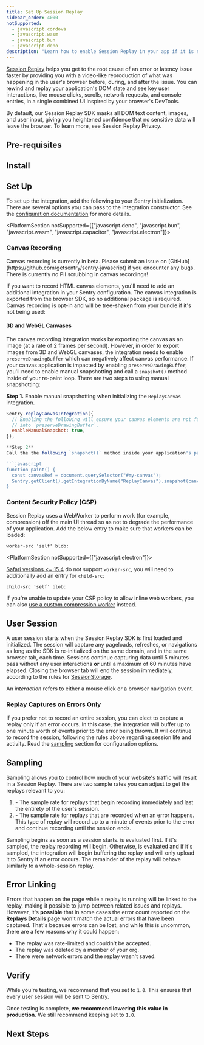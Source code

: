 ```yaml
---
title: Set Up Session Replay
sidebar_order: 4000
notSupported:
  - javascript.cordova
  - javascript.wasm
  - javascript.bun
  - javascript.deno
description: "Learn how to enable Session Replay in your app if it is not already set up."
---
```


<Include name="feature-stage-beta-session-replay.mdx" />

[Session Replay](/product/session-replay/) helps you get to the root cause of an error or latency issue faster by providing you with a video-like reproduction of what was happening in the user's browser before, during, and after the issue. You can rewind and replay your application's DOM state and see key user interactions, like mouse clicks, scrolls, network requests, and console entries, in a single combined UI inspired by your browser's DevTools.

By default, our Session Replay SDK masks all DOM text content, images, and user input, giving you heightened confidence that no sensitive data will leave the browser. To learn more, see <PlatformLink to="/session-replay/privacy">Session Replay Privacy</PlatformLink>.

## Pre-requisites

<PlatformContent includePath="session-replay/pre-requisites" />

## Install

<PlatformContent includePath="session-replay/install" />

## Set Up

To set up the integration, add the following to your Sentry initialization. There are several options you can pass to the integration constructor. See the [configuration documentation](/platforms/javascript/session-replay/configuration/) for more details.

<SignInNote />

<PlatformContent includePath="session-replay/setup" fallbackPlatform="javascript" />

<PlatformSection notSupported={["javascript.deno", "javascript.bun", "javascript.wasm", "javascript.capacitor", "javascript.electron"]}>
### Canvas Recording

<Alert level="">
  Canvas recording is currently in beta. Please submit an issue on
  [GitHub](https://github.com/getsentry/sentry-javascript) if you encounter any
  bugs.
</Alert>

<Alert level="warning">
  There is currently no PII scrubbing in canvas recordings!
</Alert>

If you want to record HTML canvas elements, you'll need to add an additional integration in your Sentry configuration. The canvas integration is exported from the browser SDK, so no additional package is required. Canvas recording is opt-in and will be tree-shaken from your bundle if it's not being used:

<PlatformContent includePath="session-replay/setup-canvas" />

#### 3D and WebGL Canvases

The canvas recording integration works by exporting the canvas as an image (at a rate of 2 frames per second). However, in order to export images from 3D and WebGL canvases, the integration needs to enable `preserveDrawingBuffer` which can negatively affect canvas performance. If your canvas application is impacted by enabling `preserveDrawingBuffer`, you'll need to enable manual snapshotting and call a `snapshot()` method inside of your re-paint loop. There are two steps to using manual snapshotting:

**Step 1.**
Enable manual snapshotting when initializing the `ReplayCanvas` integration.

  ```javascript
  Sentry.replayCanvasIntegration({
    // Enabling the following will ensure your canvas elements are not forced
    // into `preserveDrawingBuffer`.
    enableManualSnapshot: true,
  });

**Step 2**
Call the the following `snapshot()` method inside your application's paint loop. `snapshot()` needs to be called in the same execution loop as the canvas draw commands, otherwise you may be snapshotting empty canvas buffers. This is due to how WebGL works when `preserveDrawingBuffer` is `false`.

```javascript
  function paint() {
    const canvasRef = document.querySelector("#my-canvas");
    Sentry.getClient().getIntegrationByName("ReplayCanvas").snapshot(canvasRef);
  }
```
</PlatformSection>

### Content Security Policy (CSP)

Session Replay uses a WebWorker to perform work (for example, compression) off the main UI thread so as not to degrade the performance of your application. Add the below entry to make sure that workers can be loaded:

```
worker-src 'self' blob:
```

<PlatformSection notSupported={["javascript.electron"]}>

[Safari versions &lt;= 15.4](https://caniuse.com/?search=worker-src) do not support `worker-src`, you will need to additionally add an entry for `child-src`:

```
child-src 'self' blob:
```

</PlatformSection>

If you're unable to update your CSP policy to allow inline web workers, you can also [use a custom compression worker](./configuration#using-a-custom-compression-worker) instead.

## User Session

A user session starts when the Session Replay SDK is first loaded and initialized.
The session will capture any pageloads, refreshes, or navigations as long as the SDK is re-initialized on the same domain, and in the same browser tab, each time. Sessions continue capturing data until 5 minutes pass without any user interactions **or** until a maximum of 60 minutes have elapsed. Closing the browser tab will end the session immediately, according to the rules for [SessionStorage](https://developer.mozilla.org/en-US/docs/Web/API/Window/sessionStorage).

<Note>

An _interaction_ refers to either a mouse click or a browser navigation event.

</Note>

### Replay Captures on Errors Only

If you prefer not to record an entire session, you can elect to capture a replay only if an error occurs. In this case, the integration will buffer up to one minute worth of events prior to the error being thrown. It will continue to record the session, following the rules above regarding session life and activity. Read the [sampling](#sampling) section for configuration options.

## Sampling

Sampling allows you to control how much of your website's traffic will result in a Session Replay. There are two sample rates you can adjust to get the replays relevant to you:

1. <PlatformIdentifier name="replays-session-sample-rate" /> - The sample rate for
   replays that begin recording immediately and last the entirety of the user's session.
2. <PlatformIdentifier name="replays-on-error-sample-rate" /> - The sample rate for
   replays that are recorded when an error happens. This type of replay will record
   up to a minute of events prior to the error and continue recording until the session
   ends.

Sampling begins as soon as a session starts. <PlatformIdentifier name="replays-session-sample-rate" /> is evaluated first. If it's sampled, the replay recording will begin. Otherwise, <PlatformIdentifier name="replays-on-error-sample-rate" /> is evaluated and if it's sampled, the integration will begin buffering the replay and will only upload it to Sentry if an error occurs. The remainder of the replay will behave similarly to a whole-session replay.

## Error Linking

Errors that happen on the page while a replay is running will be linked to the replay, making it possible to jump between related issues and replays. However, it's **possible** that in some cases the error count reported on the **Replays Details** page won't match the actual errors that have been captured. That's because errors can be lost, and while this is uncommon, there are a few reasons why it could happen:

- The replay was rate-limited and couldn't be accepted.
- The replay was deleted by a member of your org.
- There were network errors and the replay wasn't saved.

## Verify

While you're testing, we recommend that you set <PlatformIdentifier name="replays-session-sample-rate" /> to `1.0`. This ensures that every user session will be sent to Sentry.

Once testing is complete, **we recommend lowering this value in production**. We still recommend keeping <PlatformIdentifier name="replays-on-error-sample-rate" /> set to `1.0`.

## Next Steps

<PageGrid />
